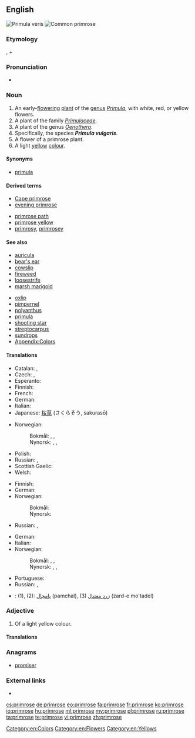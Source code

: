 {{wikipedia}}
==English==
[[Image:Primula veris 170405.jpg|thumb|Primula veris]]
[[Image:Primula-vulgaris-flowers.jpg|thumb|Common primrose]]

===Etymology===
{{etyl|la|en}} {{term|primus||first|lang=la}}, + {{term|rose}}

===Pronunciation===
* {{a|US}} {{IPA|/ˈprɪmˌroʊz/}}

===Noun===
{{en-noun}}

# An early-[[flower]]ing [[plant]] of the [[genus]] ''[[Primula]]'', with white, red, or yellow flowers.
# A plant of the family ''[[Primulaceae]]''.
# A plant of the genus ''[[Oenothera]]''.
# Specifically, the species '''''Primula vulgaris'''''.
# A flower of a primrose plant.
# A light [[yellow]] [[colour]].
#: {{color panel|E9C518}}

====Synonyms====
* {{sense|plant}} [[primula]]

====Derived terms====
{{rel-top|terms derived from ''primrose (noun)''}}
* [[Cape primrose]]
* [[evening primrose]]
{{rel-mid}}
* [[primrose path]]
* [[primrose yellow]]
* [[primrosy]], [[primrosey]]
{{rel-bottom}}

====See also====
{{rel-top|other terms of interest}}
* [[auricula]]
* [[bear's ear]]
* [[cowslip]]
* [[fireweed]]
* [[loosestrife]]
* [[marsh marigold]]
{{rel-mid}}
* [[oxlip]]
* [[pimpernel]]
* [[polyanthus]]
* [[primula]]
* [[shooting star]]
* [[streptocarpus]]
* [[sundrops]]
* [[Appendix:Colors]]
{{rel-bottom}}

====Translations====
{{trans-top|plant of the genus Primula}}
* Catalan: {{t|ca|prímula|f}}, {{t|ca|primavera|f}}
* Czech: {{t-|cs|prvosenka|f}}, {{t-|cs|petrklíč}}
* Esperanto: {{t|eo|primolo}}
* Finnish: {{t-|fi|esikko}}
* French: {{t+|fr|primevère|f}}
* German: {{t-|de|Primel|f}}
* Italian: {{t-|it|primula|f}}
* Japanese: [[桜草]] (さくらそう, sakurasō)
{{trans-mid}}
* Norwegian:
*: Bokmål: {{t-|no|nøkleblom|m}}, {{t-|no|nøkleblomst|m}}, {{t-|no|primula|m}}
*: Nynorsk: {{t-|nn|nøkleblom|m|xs=Norwegian Nynorsk}}, {{t-|nn|nøkleblome|m|xs=Norwegian Nynorsk}}, {{t-|nn|primula|m|xs=Norwegian Nynorsk}}
* Polish: {{t+|pl|pierwiosnek|m}}
* Russian: {{t|ru|первоцвет|m|tr=p'ervocv'ét}}, {{t|ru|примула|f|tr=prímula}}
* Scottish Gaelic: {{t-|gd|sòbhrach|f|xs=Scottish Gaelic}}
* Welsh: {{t-|cy|briallen|xs=Welsh}}
{{trans-bottom}}

{{trans-top|Primula vulgaris}}
* Finnish: {{t|fi|kääpiöesikko}}
* German: {{t|de|Primel|f}}
* Norwegian:
*: Bokmål: {{t-|no|kusymre|c}}
*: Nynorsk: {{t-|nn|kusymre|f|xs=Norwegian Nynorsk}}
{{trans-mid}}
* Russian: {{t|ru|первоцвет|m|tr=p'ervocv'ét}}, {{t|ru|примула|f|tr=prímula}}
{{trans-bottom}}

{{trans-top|flower}}
* German: {{t|de|Primel|f}}
* Italian: {{t-|it|primula|f}}
* Norwegian:
*: Bokmål: {{t-|no|nøkleblom|m}}, {{t-|no|nøkleblomst|m}}, {{t-|no|primula|m}}
*: Nynorsk: {{t-|nn|nøkleblom|m|xs=Norwegian Nynorsk}}, {{t-|nn|nøkleblome|m|xs=Norwegian Nynorsk}}, {{t-|nn|primula|m|xs=Norwegian Nynorsk}}
{{trans-mid}}
* Portuguese: {{t|pt|prímula|f}}
* Russian: {{t|ru|первоцвет|m|tr=p'ervocv'ét}}, {{t|ru|примула|f|tr=prímula}}
{{trans-bottom}}

{{trans-top|colour}}
{{trans-mid}}
{{trans-bottom}}

{{checktrans-top}}
<!--Remove this section once all of the translations below have been moved into the tables above.-->
* {{ttbc|fa}}: (1), (2): [[پامچال]] (pamchal), (3) [[زرد معتدل]] (zard-e mo'tadel)
{{trans-bottom}}

===Adjective===
{{en-adj}}

# Of a light yellow colour.

====Translations====
{{trans-top|colour}}
{{trans-mid}}
{{trans-bottom}}

===Anagrams===
* [[promiser]]

===External links===
* {{commonslite|primula}}

[[Category:en:Colors]]
[[Category:en:Flowers]]
[[Category:en:Yellows]]

[[cs:primrose]]
[[de:primrose]]
[[eo:primrose]]
[[fa:primrose]]
[[fr:primrose]]
[[ko:primrose]]
[[io:primrose]]
[[hu:primrose]]
[[ml:primrose]]
[[my:primrose]]
[[pl:primrose]]
[[ru:primrose]]
[[ta:primrose]]
[[te:primrose]]
[[vi:primrose]]
[[zh:primrose]]